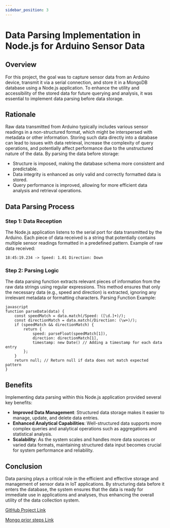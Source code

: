 ---
sidebar_position: 3
---

# Data Parsing Implementation in Node.js for Arduino Sensor Data

## Overview

For this project, the goal was to capture sensor data from an Arduino device, transmit it via a serial connection, and store it in a MongoDB database using a Node.js application. To enhance the utility and accessibility of the stored data for future querying and analysis, it was essential to implement data parsing before data storage.

## Rationale

Raw data transmitted from Arduino typically includes various sensor readings in a non-structured format, which might be interspersed with metadata or other information. Storing such data directly into a database can lead to issues with data retrieval, increase the complexity of query operations, and potentially affect performance due to the unstructured nature of the data. By parsing the data before storage:

- Structure is imposed, making the database schema more consistent and predictable.
- Data integrity is enhanced as only valid and correctly formatted data is stored.
- Query performance is improved, allowing for more efficient data analysis and retrieval operations.

## Data Parsing Process

### Step 1: Data Reception

The Node.js application listens to the serial port for data transmitted by the Arduino. Each piece of data received is a string that potentially contains multiple sensor readings formatted in a predefined pattern.
Example of raw data received:

```text
18:45:19.234 -> Speed: 1.01 Direction: Down
```

### Step 2: Parsing Logic

The data parsing function extracts relevant pieces of information from the raw data strings using regular expressions. This method ensures that only the necessary data (e.g., speed and direction) is extracted, ignoring any irrelevant metadata or formatting characters.
Parsing Function Example:

```
javascript
function parseData(data) {
    const speedMatch = data.match(/Speed: ([\d.]+)/);
    const directionMatch = data.match(/Direction: (\w+)/);
    if (speedMatch && directionMatch) {
        return {
            speed: parseFloat(speedMatch[1]),
            direction: directionMatch[1],
            timestamp: new Date() // Adding a timestamp for each data entry
        };
    }
    return null; // Return null if data does not match expected pattern
}

```

## Benefits

Implementing data parsing within this Node.js application provided several key benefits:

- **Improved Data Management**: Structured data storage makes it easier to manage, update, and delete data entries.
- **Enhanced Analytical Capabilities**: Well-structured data supports more complex queries and analytical operations such as aggregations and statistical analysis.
- **Scalability**: As the system scales and handles more data sources or varied data formats, maintaining structured data input becomes crucial for system performance and reliability.

## Conclusion

Data parsing plays a critical role in the efficient and effective storage and management of sensor data in IoT applications. By structuring data before it enters the database, the system ensures that the data is ready for immediate use in applications and analyses, thus enhancing the overall utility of the data collection system.

[GitHub Project Link](https://github.com/Bhumika-Chauhan09/redback-orion/blob/main/csv.js)


[Mongo prior steps Link](https://drive.google.com/file/d/1Oz2dcAg6w2c4dPY5FORJOHEOjJ0Ecvb1/view?usp=drive_link)
